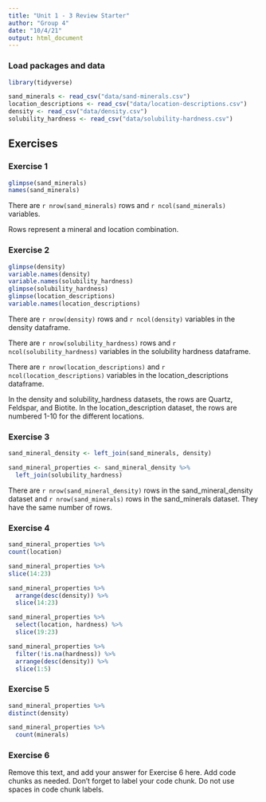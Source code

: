 ```yaml
---
title: "Unit 1 - 3 Review Starter"
author: "Group 4"
date: "10/4/21"
output: html_document
---
```


### Load packages and data

```r
library(tidyverse) 
```

```r
sand_minerals <- read_csv("data/sand-minerals.csv")
location_descriptions <- read_csv("data/location-descriptions.csv")
density <- read_csv("data/density.csv")
solubility_hardness <- read_csv("data/solubility-hardness.csv")
```

## Exercises

### Exercise 1

```r
glimpse(sand_minerals)
names(sand_minerals)
```
There are `r nrow(sand_minerals)` rows and `r ncol(sand_minerals)` variables.

Rows represent a mineral and location combination.

### Exercise 2

```r
glimpse(density)
variable.names(density)
variable.names(solubility_hardness)
glimpse(solubility_hardness)
glimpse(location_descriptions)
variable.names(location_descriptions)
```
There are `r nrow(density)` rows and `r ncol(density)` variables in the density dataframe.

There are `r nrow(solubility_hardness)` rows and `r ncol(solubility_hardness)` variables in the solubility hardness dataframe.

There are `r nrow(location_descriptions)` and `r ncol(location_descriptions)` variables in the location_descriptions dataframe.

In the density and solubility_hardness datasets, the rows are Quartz, Feldspar, and Biotite. In the location_description dataset, the rows are numbered 1-10 for the different locations.

### Exercise 3

```r
sand_mineral_density <- left_join(sand_minerals, density)

sand_mineral_properties <- sand_mineral_density %>%
  left_join(solubility_hardness)
```
There are `r nrow(sand_mineral_density)` rows in the sand_mineral_density dataset and `r nrow(sand_minerals)` rows in the sand_minerals dataset. They have the same number of rows. 

### Exercise 4

```r
sand_mineral_properties %>%
count(location)
```

```r
sand_mineral_properties %>%
slice(14:23)

```

```r
sand_mineral_properties %>% 
  arrange(desc(density)) %>% 
  slice(14:23)
```

```r
sand_mineral_properties %>% 
  select(location, hardness) %>%
  slice(19:23)
```

```r
sand_mineral_properties %>%
  filter(!is.na(hardness)) %>%
  arrange(desc(density)) %>%
  slice(1:5)
```

### Exercise 5

```r
sand_mineral_properties %>%
distinct(density)
```
```r
sand_mineral_properties %>%
  count(minerals)

```


### Exercise 6

Remove this text, and add your answer for Exercise 6 here.
Add code chunks as needed.
Don't forget to label your code chunk.
Do not use spaces in code chunk labels.
